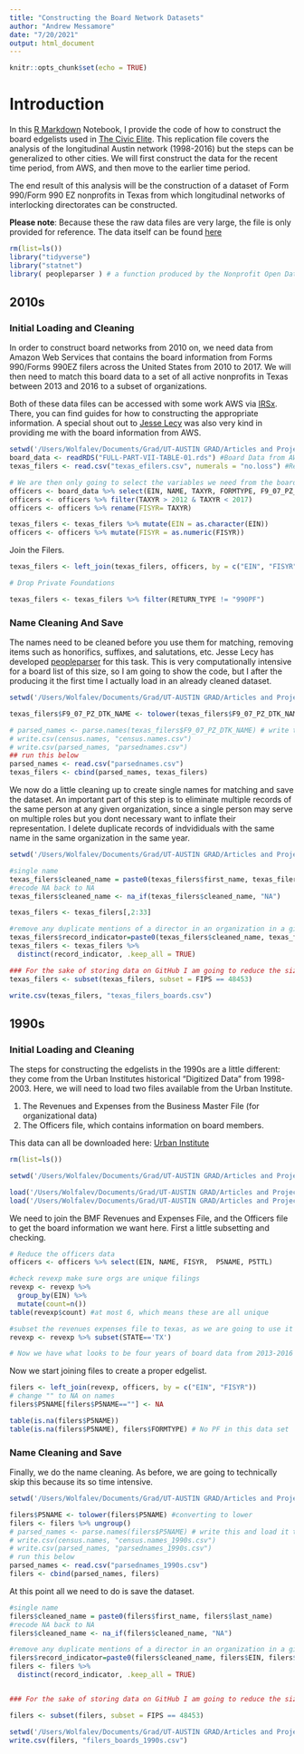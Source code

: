 ```yaml
---
title: "Constructing the Board Network Datasets"
author: "Andrew Messamore"
date: "7/20/2021"
output: html_document
---
```


```r
knitr::opts_chunk$set(echo = TRUE)
```

# Introduction

In this [R Markdown](http://rmarkdown.rstudio.com) Notebook, I provide the code of how to construct the board edgelists used in [The Civic Elite](https://www.sciencedirect.com/science/article/pii/S0378873321000216?casa_token=15897H9VZq8AAAAA:rLqOJqDmJseK__EYMrPCc_r-uTmrz964F3a7WAxiygjLrIz2q-p_r7yTwuQUIzlZdnyyanoAQPzW). This replication file covers the analysis of the longitudinal Austin network (1998-2016) but the steps can be generalized to other cities. We will first construct the data for the recent time period, from AWS, and then move to the earlier time period. 

The end result of this analysis will be the construction of a dataset of Form 990/Form 990 EZ nonprofits in Texas from which longitudinal networks of interlocking directorates can be constructed. 

**Please note**: Because these the raw data files are very large, the file is only provided for reference. The data itself can be found [here](https://www.dropbox.com/sh/w0pwr8634ysyl9c/AAAmixHB9HxMuqUzgd4bCdFJa?dl=0)

```r

rm(list=ls())
library("tidyverse")
library("statnet")
library( peopleparser ) # a function produced by the Nonprofit Open Data Collective, available here: https://nonprofit-open-data-collective.github.io/people-parser/

```

## 2010s 

### Initial Loading and Cleaning

In order to construct board networks from 2010 on, we need data from Amazon Web Services that contains the board information from Forms 990/Forms 990EZ filers across the United States from 2010 to 2017. We will then need to match this board data to a set of all active nonprofits in Texas between 2013 and 2016 to a subset of organizations. 

Both of these data files can be accessed with some work AWS via [IRSx](http://www.irsx.info/metadata/forms.html). There, you can find guides for how to constructing the appropriate information. A special shout out to [Jesse Lecy](https://publicservice.asu.edu/content/jesse-lecy) was also very kind in providing me with the board information from AWS.


```r

setwd('/Users/Wolfalev/Documents/Grad/UT-AUSTIN GRAD/Articles and Projects/4. Nonprofit Interlock/GitHub/DATA/')
board_data <- readRDS("FULL-PART-VII-TABLE-01.rds") #Board Data from AWS 
texas_filers <- read.csv("texas_efilers.csv", numerals = "no.loss") #Records of Texas E-Filers

# We are then only going to select the variables we need from the board data and match names and variable types for linking
officers <- board_data %>% select(EIN, NAME, TAXYR, FORMTYPE, F9_07_PZ_DTK_NAME, F9_07_PZ_DTK_TITLE)
officers <- officers %>% filter(TAXYR > 2012 & TAXYR < 2017)
officers <- officers %>% rename(FISYR= TAXYR)

texas_filers <- texas_filers %>% mutate(EIN = as.character(EIN))
officers <- officers %>% mutate(FISYR = as.numeric(FISYR))

```

Join the Filers. 

```r
texas_filers <- left_join(texas_filers, officers, by = c("EIN", "FISYR"))

# Drop Private Foundations

texas_filers <- texas_filers %>% filter(RETURN_TYPE != "990PF")
```

### Name Cleaning And Save

The names need to be cleaned before you use them for matching, removing items such as honorifics, suffixes, and salutations, etc. Jesse Lecy has developed [peopleparser](https://nonprofit-open-data-collective.github.io/people-parser/) for this task. This is very computationally intensive for a board list of this size, so I am going to show the code, but I after the producing it the first time I actually load in an already cleaned dataset. 

```r

setwd('/Users/Wolfalev/Documents/Grad/UT-AUSTIN GRAD/Articles and Projects/4. Nonprofit Interlock/GitHub/DATA/')

texas_filers$F9_07_PZ_DTK_NAME <- tolower(texas_filers$F9_07_PZ_DTK_NAME) # going lower case

# parsed_names <- parse.names(texas_filers$F9_07_PZ_DTK_NAME) # write this and load it to use in the future
# write.csv(census.names, "census.names.csv")
# write.csv(parsed_names, "parsednames.csv")
## run this below
parsed_names <- read.csv("parsednames.csv")
texas_filers <- cbind(parsed_names, texas_filers)

```

We now do a little cleaning up to create single names for matching and save the dataset. An important part of this step is to eliminate multiple records of the same person at any given organization, since a single person may serve on multiple roles but you dont necessary want to inflate their representation. I delete duplicate records of indvididuals with the same name in the same organization in the same year. 

```r

setwd('/Users/Wolfalev/Documents/Grad/UT-AUSTIN GRAD/Articles and Projects/4. Nonprofit Interlock/GitHub/DATA/')

#single name
texas_filers$cleaned_name = paste0(texas_filers$first_name, texas_filers$last_name)
#recode NA back to NA
texas_filers$cleaned_name <- na_if(texas_filers$cleaned_name, "NA")

texas_filers <- texas_filers[,2:33]

#remove any duplicate mentions of a director in an organization in a given year. We dont need that information. 
texas_filers$record_indicator=paste0(texas_filers$cleaned_name, texas_filers$EIN, texas_filers$FISYR)
texas_filers <- texas_filers %>% 
  distinct(record_indicator, .keep_all = TRUE)

### For the sake of storing data on GitHub I am going to reduce the size of this dataset here. 
texas_filers <- subset(texas_filers, subset = FIPS == 48453)

write.csv(texas_filers, "texas_filers_boards.csv")
```


## 1990s

### Initial Loading and Cleaning

The steps for constructing the edgelists in the 1990s are a little different: they come from the Urban Institutes historical "Digitized Data" from 1998-2003.  Here, we will need to load two files available from the Urban Institute. 

1. The Revenues and Expenses from the Business Master File (for organizational data)
2. The Officers file, which contains information on board members. 

This data can all be downloaded here: [Urban Institute](https://nccs-data.urban.org/index.php)

```r

rm(list=ls())

setwd('/Users/Wolfalev/Documents/Grad/UT-AUSTIN GRAD/Articles and Projects/4. Nonprofit Interlock/GitHub/DATA/')

load('/Users/Wolfalev/Documents/Grad/UT-AUSTIN GRAD/Articles and Projects/4. Nonprofit Interlock/GitHub/DATA/BMF_RevExp_Loaded.RData')
load('/Users/Wolfalev/Documents/Grad/UT-AUSTIN GRAD/Articles and Projects/4. Nonprofit Interlock/GitHub/DATA/Officers_Loaded.RData')


```

We need to join the BMF Revenues and Expenses File, and the Officers file to get the board information we want here. First a little subsetting and checking. 

```r

# Reduce the officers data
officers <- officers %>% select(EIN, NAME, FISYR,  P5NAME, P5TTL)

#check revexp make sure orgs are unique filings
revexp <- revexp %>% 
  group_by(EIN) %>% 
  mutate(count=n()) 
table(revexp$count) #at most 6, which means these are all unique

#subset the revenues expenses file to texas, as we are going to use it for matching 
revexp <- revexp %>% subset(STATE=='TX')

# Now we have what looks to be four years of board data from 2013-2016
```


Now we start joining files to create a proper edgelist. 

```r
filers <- left_join(revexp, officers, by = c("EIN", "FISYR"))
# change "" to NA on names
filers$P5NAME[filers$P5NAME==""] <- NA

table(is.na(filers$P5NAME))
table(is.na(filers$P5NAME), filers$FORMTYPE) # No PF in this data set
```

### Name Cleaning and Save 

Finally, we do the name cleaning. As before, we are going to technically skip this because its so time intensive. 

```r

setwd('/Users/Wolfalev/Documents/Grad/UT-AUSTIN GRAD/Articles and Projects/4. Nonprofit Interlock/GitHub/DATA/')

filers$P5NAME <- tolower(filers$P5NAME) #converting to lower
filers <- filers %>% ungroup()
# parsed_names <- parse.names(filers$P5NAME) # write this and load it to use in the future
# write.csv(census.names, "census.names_1990s.csv")
# write.csv(parsed_names, "parsednames_1990s.csv")
# run this below
parsed_names <- read.csv("parsednames_1990s.csv")
filers <- cbind(parsed_names, filers)
```

At this point all we need to do is save the dataset. 

```r
#single name
filers$cleaned_name = paste0(filers$first_name, filers$last_name)
#recode NA back to NA
filers$cleaned_name <- na_if(filers$cleaned_name, "NA")

#remove any duplicate mentions of a director in an organization in a given year
filers$record_indicator=paste0(filers$cleaned_name, filers$EIN, filers$FISYR)
filers <- filers %>% 
  distinct(record_indicator, .keep_all = TRUE)


### For the sake of storing data on GitHub I am going to reduce the size of this dataset here. 

filers <- subset(filers, subset = FIPS == 48453)

setwd('/Users/Wolfalev/Documents/Grad/UT-AUSTIN GRAD/Articles and Projects/4. Nonprofit Interlock/GitHub/DATA/')
write.csv(filers, "filers_boards_1990s.csv")

```

